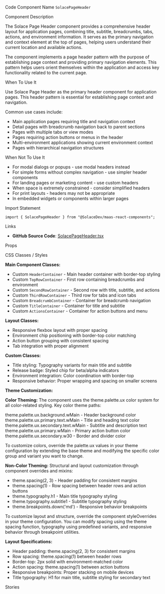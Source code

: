 
<Meta of={SolacePageHeaderStories} />

<Title>Solace Page Header</Title>

<Description of={SolacePageHeaderStories} />

<Subtitle>Code Component Name</Subtitle>
`SolacePageHeader`

<Subtitle>Component Description</Subtitle>

The Solace Page Header component provides a comprehensive header layout for application pages, combining title, subtitle, breadcrumbs, tabs, actions, and environment information. It serves as the primary navigation and context element at the top of pages, helping users understand their current location and available actions.

The component implements a page header pattern with the purpose of establishing page context and providing primary navigation elements. This pattern helps users orient themselves within the application and access key functionality related to the current page.

<Subtitle>When To Use It</Subtitle>

Use Solace Page Header as the primary header component for application pages. This header pattern is essential for establishing page context and navigation.

Common use cases include:

- Main application pages requiring title and navigation context
- Detail pages with breadcrumb navigation back to parent sections
- Pages with multiple tabs or view modes
- Pages requiring action buttons or menus in the header
- Multi-environment applications showing current environment context
- Pages with hierarchical navigation structures

<Subtitle>When Not To Use It</Subtitle>

- For modal dialogs or popups - use modal headers instead
- For simple forms without complex navigation - use simpler header components
- For landing pages or marketing content - use custom headers
- When space is extremely constrained - consider simplified headers
- For print layouts - headers may not be appropriate
- In embedded widgets or components within larger pages

<Subtitle>Import Statement</Subtitle>

```tsx
import { SolacePageHeader } from "@SolaceDev/maas-react-components";
```

<Subtitle>Links</Subtitle>

- **GitHub Source Code**: [SolacePageHeader.tsx](https://github.com/SolaceDev/maas-react-components/blob/main/src/components/layout/SolacePageHeader.tsx)

<Subtitle>Props</Subtitle>

<ArgTypes of={SolacePageHeaderStories} />

<Subtitle>CSS Classes / Styles</Subtitle>

**Main Component Classes:**

- Custom `HeaderContainer` - Main header container with border-top styling
- Custom `TopRowContainer` - First row containing breadcrumbs and environment
- Custom `SecondRowContainer` - Second row with title, subtitle, and actions
- Custom `ThirdRowContainer` - Third row for tabs and icon tabs
- Custom `BreadcrumbContainer` - Container for breadcrumb navigation
- Custom `TitleContainer` - Container for title and subtitle
- Custom `ActionsContainer` - Container for action buttons and menu

**Layout Classes:**

- Responsive flexbox layout with proper spacing
- Environment chip positioning with border-top color matching
- Action button grouping with consistent spacing
- Tab integration with proper alignment

**Custom Classes:**

- Title styling: Typography variants for main title and subtitle
- Release badge: Styled chip for beta/alpha indicators
- Environment integration: Color coordination with border-top
- Responsive behavior: Proper wrapping and spacing on smaller screens

**Theme Customization:**

**Color Theming:**
The component uses the theme.palette.ux color system for all color-related styling. Key color theme paths:

<div style={{ display: "flex", alignItems: "center", margin: "8px 0" }}>
	<div
		style={{
			width: "16px",
			height: "16px",
			backgroundColor: "#FFFFFF",
			border: "1px solid rgba(0,0,0,0.2)",
			borderRadius: "3px",
			marginRight: "8px"
		}}
	></div>
	<span>theme.palette.ux.background.wMain - Header background color</span>
</div>
<div style={{ display: "flex", alignItems: "center", margin: "8px 0" }}>
	<div
		style={{
			width: "16px",
			height: "16px",
			backgroundColor: "#333333",
			border: "1px solid rgba(0,0,0,0.2)",
			borderRadius: "3px",
			marginRight: "8px"
		}}
	></div>
	<span>theme.palette.ux.primary.text.wMain - Title and heading text color</span>
</div>
<div style={{ display: "flex", alignItems: "center", margin: "8px 0" }}>
	<div
		style={{
			width: "16px",
			height: "16px",
			backgroundColor: "#666666",
			border: "1px solid rgba(0,0,0,0.2)",
			borderRadius: "3px",
			marginRight: "8px"
		}}
	></div>
	<span>theme.palette.ux.secondary.text.wMain - Subtitle and description text</span>
</div>
<div style={{ display: "flex", alignItems: "center", margin: "8px 0" }}>
	<div
		style={{
			width: "16px",
			height: "16px",
			backgroundColor: "#0066CC",
			border: "1px solid rgba(0,0,0,0.2)",
			borderRadius: "3px",
			marginRight: "8px"
		}}
	></div>
	<span>theme.palette.ux.primary.wMain - Primary action button color</span>
</div>
<div style={{ display: "flex", alignItems: "center", margin: "8px 0" }}>
	<div
		style={{
			width: "16px",
			height: "16px",
			backgroundColor: "#E0E0E0",
			border: "1px solid rgba(0,0,0,0.2)",
			borderRadius: "3px",
			marginRight: "8px"
		}}
	></div>
	<span>theme.palette.ux.secondary.w30 - Border and divider color</span>
</div>

To customize colors, override the palette.ux values in your theme configuration by extending the base theme and modifying the specific color group and variant you want to change.

**Non-Color Theming:**
Structural and layout customization through component overrides and mixins:

- theme.spacing(2, 3) - Header padding for consistent margins
- theme.spacing(1) - Row spacing between header rows and action buttons
- theme.typography.h1 - Main title typography styling
- theme.typography.subtitle1 - Subtitle typography styling
- theme.breakpoints.down('md') - Responsive behavior breakpoints

To customize layout and structure, override the component styleOverrides in your theme configuration. You can modify spacing using the theme spacing function, typography using predefined variants, and responsive behavior through breakpoint utilities.

**Layout Specifications:**

- Header padding: theme.spacing(2, 3) for consistent margins
- Row spacing: theme.spacing(1) between header rows
- Border-top: 2px solid with environment-matched color
- Action spacing: theme.spacing(1) between action buttons
- Responsive breakpoints: Proper stacking on mobile devices
- Title typography: H1 for main title, subtitle styling for secondary text

<Subtitle>Stories</Subtitle>

<CustomStories />

